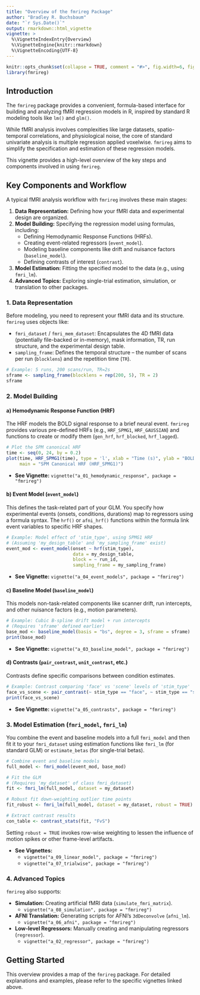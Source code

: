 ```yaml
---
title: "Overview of the fmrireg Package"
author: "Bradley R. Buchsbaum"
date: "`r Sys.Date()`"
output: rmarkdown::html_vignette
vignette: >
  %\VignetteIndexEntry{Overview}
  %\VignetteEngine{knitr::rmarkdown}
  %\VignetteEncoding{UTF-8}
---
```


```r
knitr::opts_chunk$set(collapse = TRUE, comment = "#>", fig.width=6, fig.height=4)
library(fmrireg)
```

## Introduction

The `fmrireg` package provides a convenient, formula-based interface for building and analyzing fMRI regression models in R, inspired by standard R modeling tools like `lm()` and `glm()`.

While fMRI analysis involves complexities like large datasets, spatio-temporal correlations, and physiological noise, the core of standard univariate analysis is multiple regression applied voxelwise. `fmrireg` aims to simplify the specification and estimation of these regression models.

This vignette provides a high-level overview of the key steps and components involved in using `fmrireg`.

## Key Components and Workflow

A typical fMRI analysis workflow with `fmrireg` involves these main stages:

1.  **Data Representation:** Defining how your fMRI data and experimental design are organized.
2.  **Model Building:** Specifying the regression model using formulas, including:
    *   Defining Hemodynamic Response Functions (HRFs).
    *   Creating event-related regressors (`event_model`).
    *   Modeling baseline components like drift and nuisance factors (`baseline_model`).
    *   Defining contrasts of interest (`contrast`).
3.  **Model Estimation:** Fitting the specified model to the data (e.g., using `fmri_lm`).
4.  **Advanced Topics:** Exploring single-trial estimation, simulation, or translation to other packages.

### 1. Data Representation

Before modeling, you need to represent your fMRI data and its structure. `fmrireg` uses objects like:

*   `fmri_dataset` / `fmri_mem_dataset`: Encapsulates the 4D fMRI data (potentially file-backed or in-memory), mask information, TR, run structure, and the experimental design table.
*   `sampling_frame`: Defines the temporal structure – the number of scans per run (`blocklens`) and the repetition time (`TR`).

```r
# Example: 5 runs, 200 scans/run, TR=2s
sframe <- sampling_frame(blocklens = rep(200, 5), TR = 2)
sframe
```

### 2. Model Building

#### a) Hemodynamic Response Function (HRF)

The HRF models the BOLD signal response to a brief neural event. `fmrireg` provides various pre-defined HRFs (e.g., `HRF_SPMG1`, `HRF_GAUSSIAN`) and functions to create or modify them (`gen_hrf`, `hrf_blocked`, `hrf_lagged`).

```r
# Plot the SPM canonical HRF
time <- seq(0, 24, by = 0.2)
plot(time, HRF_SPMG1(time), type = 'l', xlab = "Time (s)", ylab = "BOLD Response",
     main = "SPM Canonical HRF (HRF_SPMG1)")
```

*   **See Vignette:** `vignette("a_01_hemodynamic_response", package = "fmrireg")`

#### b) Event Model (`event_model`)

This defines the task-related part of your GLM. You specify how experimental events (onsets, conditions, durations) map to regressors using a formula syntax. The `hrf()` or `afni_hrf()` functions within the formula link event variables to specific HRF shapes.

```r
# Example: Model effect of 'stim_type', using SPMG1 HRF
# (Assuming 'my_design_table' and 'my_sampling_frame' exist)
event_mod <- event_model(onset ~ hrf(stim_type), 
                         data = my_design_table, 
                         block = ~ run_id, 
                         sampling_frame = my_sampling_frame)
```

*   **See Vignette:** `vignette("a_04_event_models", package = "fmrireg")`

#### c) Baseline Model (`baseline_model`)

This models non-task-related components like scanner drift, run intercepts, and other nuisance factors (e.g., motion parameters).

```r
# Example: Cubic B-spline drift model + run intercepts
# (Requires 'sframe' defined earlier)
base_mod <- baseline_model(basis = "bs", degree = 3, sframe = sframe)
print(base_mod)
```

*   **See Vignette:** `vignette("a_03_baseline_model", package = "fmrireg")`

#### d) Contrasts (`pair_contrast`, `unit_contrast`, etc.)

Contrasts define specific comparisons between condition estimates.

```r
# Example: Contrast comparing 'face' vs 'scene' levels of 'stim_type'
face_vs_scene <- pair_contrast(~ stim_type == "face", ~ stim_type == "scene", name = "FvS")
print(face_vs_scene)
```

*   **See Vignette:** `vignette("a_05_contrasts", package = "fmrireg")`

### 3. Model Estimation (`fmri_model`, `fmri_lm`)

You combine the event and baseline models into a full `fmri_model` and then fit it to your `fmri_dataset` using estimation functions like `fmri_lm` (for standard GLM) or `estimate_betas` (for single-trial betas).

```r
# Combine event and baseline models
full_model <- fmri_model(event_mod, base_mod)

# Fit the GLM
# (Requires 'my_dataset' of class fmri_dataset)
fit <- fmri_lm(full_model, dataset = my_dataset)

# Robust fit down-weighting outlier time points
fit_robust <- fmri_lm(full_model, dataset = my_dataset, robust = TRUE)

# Extract contrast results
con_table <- contrast_stats(fit, "FvS")
```

Setting `robust = TRUE` invokes row-wise weighting to lessen the influence of
motion spikes or other frame-level artifacts.

*   **See Vignettes:**
    *   `vignette("a_09_linear_model", package = "fmrireg")`
    *   `vignette("a_07_trialwise", package = "fmrireg")`

### 4. Advanced Topics

`fmrireg` also supports:

*   **Simulation:** Creating artificial fMRI data (`simulate_fmri_matrix`).
    *   `vignette("a_08_simulation", package = "fmrireg")`
*   **AFNI Translation:** Generating scripts for AFNI's `3dDeconvolve` (`afni_lm`).
    *   `vignette("a_06_afni", package = "fmrireg")`
*   **Low-level Regressors:** Manually creating and manipulating regressors (`regressor`).
    *   `vignette("a_02_regressor", package = "fmrireg")`

## Getting Started

This overview provides a map of the `fmrireg` package. For detailed explanations and examples, please refer to the specific vignettes linked above.

